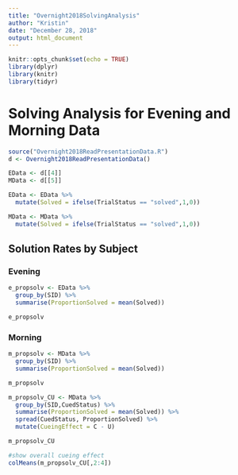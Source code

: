 ```yaml
---
title: "Overnight2018SolvingAnalysis"
author: "Kristin"
date: "December 28, 2018"
output: html_document
---
```


```r
knitr::opts_chunk$set(echo = TRUE)
library(dplyr)
library(knitr)
library(tidyr)
```

# Solving Analysis for Evening and Morning Data


```r
source("Overnight2018ReadPresentationData.R")
d <- Overnight2018ReadPresentationData()

EData <- d[[4]]
MData <- d[[5]]

EData <- EData %>%
  mutate(Solved = ifelse(TrialStatus == "solved",1,0))

MData <- MData %>%
  mutate(Solved = ifelse(TrialStatus == "solved",1,0))

```

## Solution Rates by Subject

### Evening

```r
e_propsolv <- EData %>%
  group_by(SID) %>%
  summarise(ProportionSolved = mean(Solved))

e_propsolv

```

### Morning

```r

m_propsolv <- MData %>%
  group_by(SID) %>%
  summarise(ProportionSolved = mean(Solved))

m_propsolv

m_propsolv_CU <- MData %>%
  group_by(SID,CuedStatus) %>%
  summarise(ProportionSolved = mean(Solved)) %>%
  spread(CuedStatus, ProportionSolved) %>%
  mutate(CueingEffect = C - U)

m_propsolv_CU

#show overall cueing effect
colMeans(m_propsolv_CU[,2:4])

```


